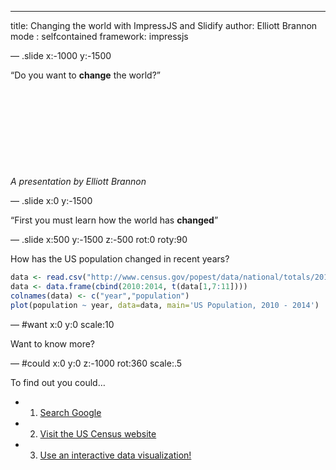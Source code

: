 ---
title: Changing the world with ImpressJS and Slidify
author: Elliott Brannon
mode  : selfcontained
framework: impressjs

--- .slide x:-1000 y:-1500

<q>Do you want to **change** the world?</q>
<br><br><br><br><br><br><br><br><br><br>
*A presentation by Elliott Brannon*

--- .slide x:0 y:-1500

<q>First you must learn how the world has **changed**</q>

--- .slide x:500 y:-1500 z:-500 rot:0 roty:90

How has the US population changed in recent years?

```r
data <- read.csv("http://www.census.gov/popest/data/national/totals/2014/files/NST-EST2014-popchg2010_2014.csv")
data <- data.frame(cbind(2010:2014, t(data[1,7:11])))
colnames(data) <- c("year","population")
plot(population ~ year, data=data, main='US Population, 2010 - 2014')
```

--- #want x:0 y:0 scale:10

Want to know more?

--- #could x:0 y:0 z:-1000 rot:360 scale:.5

To find out you could...

* 1. <a href="http://www.google.com">Search Google</a>
* 2. <a href="http://www.census.gov">Visit the US Census website</a>
* 3. <a href="http://esbrannon.shinyapps.io/shinyapp1">Use an interactive data visualization!</a>